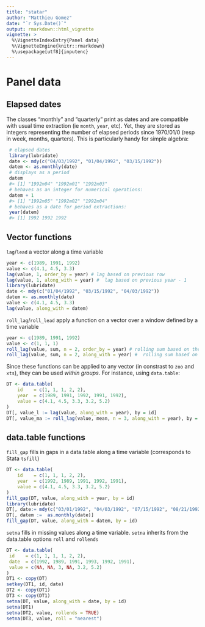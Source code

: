 ```yaml
---
title: "statar"
author: "Matthieu Gomez"
date: "`r Sys.Date()`"
output: rmarkdown::html_vignette
vignette: >
  %\VignetteIndexEntry{Panel data}
  %\VignetteEngine{knitr::rmarkdown}
  %\usepackage[utf8]{inputenc}
---
```




# Panel data


## Elapsed dates

The classes "monthly" and "quarterly"  print as dates and are compatible with usual time extraction (ie `month`, `year`, etc). Yet, they are stored as integers representing the number of elapsed periods since 1970/01/0 (resp in week, months, quarters). This is particularly handy for simple algebra:

```R
 # elapsed dates
 library(lubridate)
 date <- mdy(c("04/03/1992", "01/04/1992", "03/15/1992"))  
 datem <- as.monthly(date)
 # displays as a period
 datem
 #> [1] "1992m04" "1992m01" "1992m03"
 # behaves as an integer for numerical operations:
 datem + 1
 #> [1] "1992m05" "1992m02" "1992m04"
 # behaves as a date for period extractions:
 year(datem)
 #> [1] 1992 1992 1992
```


## Vector functions

`lag`/`lead` a vector along a time variable

```R
year <- c(1989, 1991, 1992)
value <- c(4.1, 4.5, 3.3)
lag(value, 1, order_by = year) # lag based on previous row
lag(value, 1, along_with = year) #  lag based on previous year - 1
library(lubridate)
date <- mdy(c("01/04/1992", "03/15/1992", "04/03/1992"))
datem <- as.monthly(date)
value <- c(4.1, 4.5, 3.3)
lag(value, along_with = datem) 
```

`roll_lag`/`roll_lead` apply a function on a vector over a window defined by a time variable

```R
year <- c(1989, 1991, 1992)
value <- c(1, 1, 1)
roll_lag(value, sum, n = 2, order_by = year) # rolling sum based on the two previous rows
roll_lag(value, sum, n = 2, along_with = year) #  rolling sum based on dates in [year-2, year]
```


Since these functions can be applied to any vector (in constrast to `zoo` and `xts`), they can be used *within groups*. For instance, using `data.table`:


```R
DT <- data.table(
    id    = c(1, 1, 1, 2, 2),
    year  = c(1989, 1991, 1992, 1991, 1992),
    value = c(4.1, 4.5, 3.3, 3.2, 5.2)
)
DT[, value_l := lag(value, along_with = year), by = id]
DT[, value_ma := roll_lag(value, mean, n = 3, along_with = year), by = id]
```
## data.table functions

`fill_gap` fills in gaps in a data.table along a time variable (corresponds to Stata `tsfill`)

```R
DT <- data.table(
    id    = c(1, 1, 1, 2, 2),
    year  = c(1992, 1989, 1991, 1992, 1991),
    value = c(4.1, 4.5, 3.3, 3.2, 5.2)
)
fill_gap(DT, value, along_with = year, by = id)
library(lubridate)
DT[, date:= mdy(c("03/01/1992", "04/03/1992", "07/15/1992", "08/21/1992", "10/03/1992"))]
DT[, datem :=  as.monthly(date)]
fill_gap(DT, value, along_with = datem, by = id)
```

`setna` fills in missing values along a time variable. `setna` inherits from the data.table options `roll` and `rollends`

```R
DT <- data.table(
 id    = c(1, 1, 1, 1, 2, 2),
 date  = c(1992, 1989, 1991, 1993, 1992, 1991),
 value = c(NA, NA, 3, NA, 3.2, 5.2)
)
DT1 <- copy(DT)
setkey(DT1, id, date)
DT2 <- copy(DT1)
DT3 <- copy(DT1)
setna(DT, value, along_with = date, by = id)
setna(DT1)
setna(DT2, value, rollends = TRUE)
setna(DT3, value, roll = "nearest")
```








